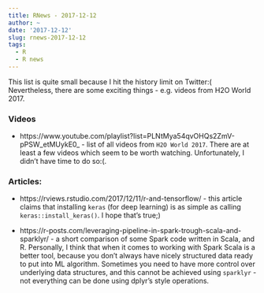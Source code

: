 ```yaml
---
title: RNews - 2017-12-12
author: ~
date: '2017-12-12'
slug: rnews-2017-12-12
tags:
  - R
  - R news
---
```


This list is quite small because I hit the history limit on Twitter:( Nevertheless, there are some exciting things - e.g. videos from H2O World 2017.

### Videos

- https://www.youtube.com/playlist?list=PLNtMya54qvOHQs2ZmV-pPSW_etMUykE0_ - list of all videos from `H2O World 2017`. There are at least a few videos which seem to be worth watching. Unfortunately, I didn't have time to do so:(.

### Articles:

- https://rviews.rstudio.com/2017/12/11/r-and-tensorflow/ - this article claims that installing `keras` (for deep learning) is as simple as calling `keras::install_keras()`. I hope that's true;)

- https://r-posts.com/leveraging-pipeline-in-spark-trough-scala-and-sparklyr/ - a short comparison of some Spark code written in Scala, and R. Personally, I think that when it comes to working with Spark Scala is a better tool, because you don't always have nicely structured data ready to put into ML algorithm. Sometimes you need to have more control over underlying data structures, and this cannot be achieved using `sparklyr` - not everything can be done using dplyr's style operations.
